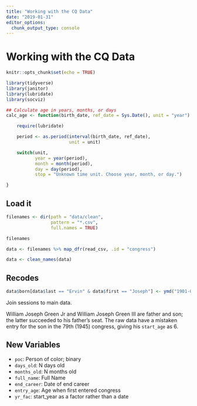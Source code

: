 ```yaml
---
title: "Working with the CQ Data"
date: "2019-01-31"
editor_options: 
  chunk_output_type: console
---
```


# Working with the CQ Data

```r
knitr::opts_chunk$set(echo = TRUE)

library(tidyverse)
library(janitor)
library(lubridate)
library(socviz)

```

```r

## Calculate age in years, months, or days
calc_age <- function(birth_date, ref_date = Sys.Date(), unit = "year") {

    require(lubridate)

    period <- as.period(interval(birth_date, ref_date),
                        unit = unit)

    switch(unit,
           year = year(period),
           month = month(period),
           day = day(period),
           stop = "Unknown time unit. Choose year, month, or day.")

}

```

## Load it

```r

filenames <- dir(path = "data/clean",
                 pattern = "*.csv",
                 full.names = TRUE)

filenames

data <- filenames %>% map_dfr(read_csv, .id = "congress")

data <- clean_names(data)

```

## Recodes




```r

data$born[data$last == "Ervin" & data$first == "Joseph"] <- ymd("1901-03-01")

```

Join sessions to main data.

William Joseph Green Jr and William Joseph Green III are father
and son; the latter succeeded to his father's seat. The raw data
have a mistaken entry for the son in the 79th (1945) congress,
giving his `start_age` as 6.


## New Variables

- `poc`: Person of color; binary
- `days_old`: N days old
- `months_old`: N months old
- `full_name`: Full Name
- `end_career`: Date of end career
- `entry_age`:  Age when first entered congress
- `yr_fac`: start_year as a factor rather than a date


